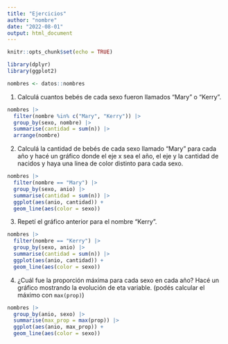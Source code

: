 ```yaml
---
title: "Ejercicios"
author: "nombre"
date: "2022-08-01"
output: html_document
---
```


```r
knitr::opts_chunk$set(echo = TRUE)

library(dplyr)
library(ggplot2)
```


```r
nombres <- datos::nombres
```

1. Calculá cuantos bebés de cada sexo fueron llamados "Mary" o "Kerry". 

```r
nombres |> 
  filter(nombre %in% c("Mary", "Kerry")) |> 
  group_by(sexo, nombre) |> 
  summarise(cantidad = sum(n)) |> 
  arrange(nombre)
```


2. Calculá la cantidad de bebés de cada sexo llamado "Mary" para cada año y hacé un gráfico donde el eje x sea el año, el eje y la cantidad de nacidos y haya una linea de color distinto para cada sexo.


```r
nombres |> 
  filter(nombre == "Mary") |> 
  group_by(sexo, anio) |> 
  summarise(cantidad = sum(n)) |> 
  ggplot(aes(anio, cantidad)) +
  geom_line(aes(color = sexo))
```

3. Repetí el gráfico anterior para el nombre "Kerry".

```r
nombres |> 
  filter(nombre == "Kerry") |> 
  group_by(sexo, anio) |> 
  summarise(cantidad = sum(n)) |> 
  ggplot(aes(anio, cantidad)) +
  geom_line(aes(color = sexo))
```


4. ¿Cuál fue la proporción máxima para cada sexo en cada año? Hacé un gráfico mostrando la evolución de eta variable. (podés calcular el máximo con `max(prop)`)

```r
nombres |> 
  group_by(anio, sexo) |> 
  summarise(max_prop = max(prop)) |>
  ggplot(aes(anio, max_prop)) +
  geom_line(aes(color = sexo))
```


